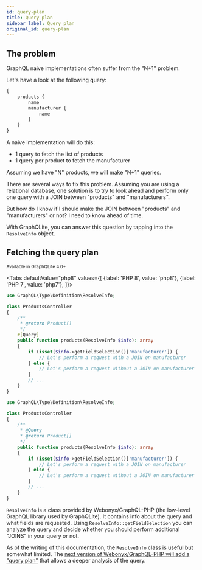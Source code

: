 ```yaml
---
id: query-plan
title: Query plan
sidebar_label: Query plan
original_id: query-plan
---
```


## The problem

GraphQL naive implementations often suffer from the "N+1" problem.

Let's have a look at the following query:

```graphql
{
    products {
        name
        manufacturer {
            name
        }
    }
}
```

A naive implementation will do this:

- 1 query to fetch the list of products
- 1 query per product to fetch the manufacturer

Assuming we have "N" products, we will make "N+1" queries.

There are several ways to fix this problem. Assuming you are using a relational database, one solution is to try to look
ahead and perform only one query with a JOIN between "products" and "manufacturers".

But how do I know if I should make the JOIN between "products" and "manufacturers" or not? I need to know ahead
of time.

With GraphQLite, you can answer this question by tapping into the `ResolveInfo` object.

## Fetching the query plan

<small>Available in GraphQLite 4.0+</small>

<Tabs
  defaultValue="php8"
  values={[
    {label: 'PHP 8', value: 'php8'},
    {label: 'PHP 7', value: 'php7'},
  ]}>
  <TabItem value="php8">

```php
use GraphQL\Type\Definition\ResolveInfo;

class ProductsController
{
    /**
     * @return Product[]
     */
    #[Query]
    public function products(ResolveInfo $info): array
    {
        if (isset($info->getFieldSelection()['manufacturer']) {
            // Let's perform a request with a JOIN on manufacturer
        } else {
            // Let's perform a request without a JOIN on manufacturer
        }
        // ...
    }
}
```

  </TabItem>
  <TabItem value="php7">

```php
use GraphQL\Type\Definition\ResolveInfo;

class ProductsController
{
    /**
     * @Query
     * @return Product[]
     */
    public function products(ResolveInfo $info): array
    {
        if (isset($info->getFieldSelection()['manufacturer']) {
            // Let's perform a request with a JOIN on manufacturer
        } else {
            // Let's perform a request without a JOIN on manufacturer
        }
        // ...
    }
}
```

  </TabItem>
</Tabs>


`ResolveInfo` is a class provided by Webonyx/GraphQL-PHP (the low-level GraphQL library used by GraphQLite).
It contains info about the query and what fields are requested. Using `ResolveInfo::getFieldSelection` you can analyze the query
and decide whether you should perform additional "JOINS" in your query or not.

<div class="alert alert--info">As of the writing of this documentation, the <code>ResolveInfo</code> class is useful but somewhat limited.
The <a href="https://github.com/webonyx/graphql-php/pull/436">next version of Webonyx/GraphQL-PHP will add a "query plan"</a>
that allows a deeper analysis of the query.</div>
